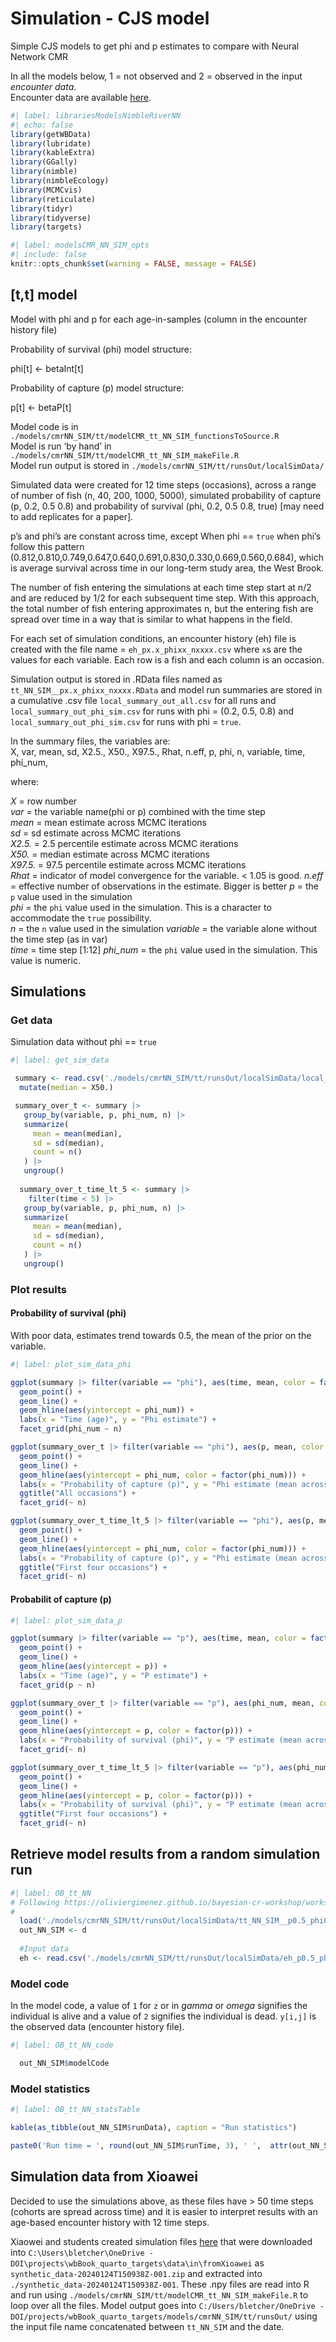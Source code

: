 # Simulation - CJS model

Simple CJS models to get phi and p estimates to compare with Neural Network CMR

In all the models below, 1 = not observed and 2 = observed in the input *encounter data*.  
Encounter data are available [here](https://drive.google.com/drive/folders/1Bth4jdH6vZuE3t7ETL3MMxPo2oxmakZs).  

```r
#| label: librariesModelsNimbleRiverNN
#| echo: false
library(getWBData)
library(lubridate)
library(kableExtra)
library(GGally)
library(nimble)
library(nimbleEcology)
library(MCMCvis)
library(reticulate)
library(tidyr)
library(tidyverse)
library(targets)
```

```r
#| label: modelsCMR_NN_SIM_opts
#| include: false
knitr::opts_chunk$set(warning = FALSE, message = FALSE)
```


## \[t,t\] model

Model with phi and p for each age-in-samples (column in the encounter history file)

Probability of survival (phi) model structure:

phi\[t\] \<- betaInt\[t\]

Probability of capture (p) model structure:

p\[t\] \<- betaP\[t\]



Model code is in `./models/cmrNN_SIM/tt/modelCMR_tt_NN_SIM_functionsToSource.R`\
Model is run 'by hand' in `./models/cmrNN_SIM/tt/modelCMR_tt_NN_SIM_makeFile.R`\
Model run output is stored in `./models/cmrNN_SIM/tt/runsOut/localSimData/`  

Simulated data were created for 12 time steps (occasions), across a range of number of fish (n, 40, 200, 1000, 5000), simulated probability of capture (p, 0.2, 0.5 0.8) and probability of survival (phi, 0.2, 0.5 0.8, true) [may need to add replicates for a paper].  

p's and phi's are constant across time, except When phi == `true` when phi's follow this pattern (0.812,0.810,0.749,0.647,0.640,0.691,0.830,0.330,0.669,0.560,0.684), which is average survival across time in our long-term study area, the West Brook.  

The number of fish entering the simulations at each time step start at n/2 and are reduced by 1/2 for each subsequent time step. With this approach, the total number of fish entering approximates n, but the entering fish are spread over time in a way that is similar to what happens in the field.

For each set of simulation conditions, an encounter history (eh) file is created with the file name = `eh_px.x_phixx_nxxxx.csv` where `x`s are the values for each variable. Each row is a fish and each column is an occasion.  

Simulation output is stored in .RData files named as `tt_NN_SIM__px.x_phixx_nxxxx.RData` and model run summaries are stored in a cumulative .csv file `local_summary_out_all.csv` for all runs and `local_summary_out_phi_sim.csv` for runs with phi = (0.2, 0.5, 0.8) and   `local_summary_out_phi_sim.csv` for runs with phi = `true`.  

In the summary files, the variables are:   
X,     var,  mean,    sd, X2.5.,  X50., X97.5., Rhat, n.eff,   p, phi,    n, variable, time, phi_num,  
  
where:  
  
*X* = row number  
*var* = the variable name(phi or p) combined with the time step  
*mean* = mean estimate across MCMC iterations  
*sd* = sd estimate across MCMC iterations   
*X2.5.* = 2.5 percentile estimate across MCMC iterations   
*X50.* = median estimate across MCMC iterations   
*X97.5.* = 97.5 percentile estimate across MCMC iterations   
*Rhat* = indicator of model convergence for the variable. < 1.05 is good.
*n.eff* = effective number of observations in the estimate. Bigger is better
*p* = the `p` value used in the simulation  
*phi* = the `phi` value used in the simulation. This is a character to accommodate the `true` possibility.   
*n* = the `n` value used in the simulation
*variable* = the variable alone without the time step (as in var)  
*time* = time step [1:12]
*phi_num* = the `phi` value used in the simulation. This value is numeric.  


## Simulations  
### Get data  
Simulation data without phi == `true`
```r
#| label: get_sim_data

 summary <- read.csv('./models/cmrNN_SIM/tt/runsOut/localSimData/local_summary_out_phi_sim.csv') |> 
  mutate(median = X50.)

 summary_over_t <- summary |> 
   group_by(variable, p, phi_num, n) |> 
   summarize(
     mean = mean(median),
     sd = sd(median),
     count = n()
   ) |> 
   ungroup()
 
  summary_over_t_time_lt_5 <- summary |>
    filter(time < 5) |> 
   group_by(variable, p, phi_num, n) |> 
   summarize(
     mean = mean(median),
     sd = sd(median),
     count = n()
   ) |> 
   ungroup()

```

### Plot results  
#### Probability of survival (phi)    
With poor data, estimates trend towards 0.5, the mean of the prior on the variable.
```r
#| label: plot_sim_data_phi

ggplot(summary |> filter(variable == "phi"), aes(time, mean, color = factor(p))) +
  geom_point() +
  geom_line() +
  geom_hline(aes(yintercept = phi_num)) +
  labs(x = "Time (age)", y = "Phi estimate") +
  facet_grid(phi_num ~ n)

ggplot(summary_over_t |> filter(variable == "phi"), aes(p, mean, color = factor(phi_num))) +
  geom_point() +
  geom_line() +
  geom_hline(aes(yintercept = phi_num, color = factor(phi_num))) +
  labs(x = "Probability of capture (p)", y = "Phi estimate (mean across all occasions)") +
  ggtitle("All occasions") +
  facet_grid(~ n)

ggplot(summary_over_t_time_lt_5 |> filter(variable == "phi"), aes(p, mean, color = factor(phi_num))) +
  geom_point() +
  geom_line() +
  geom_hline(aes(yintercept = phi_num, color = factor(phi_num))) +
  labs(x = "Probability of capture (p)", y = "Phi estimate (mean across first four occasions)") +
  ggtitle("First four occasions") +
  facet_grid(~ n)

```

#### Probabilit of capture (p)
```r
#| label: plot_sim_data_p

ggplot(summary |> filter(variable == "p"), aes(time, mean, color = factor(phi_num))) +
  geom_point() +
  geom_line() +
  geom_hline(aes(yintercept = p)) +
  labs(x = "Time (age)", y = "P estimate") +
  facet_grid(p ~ n)

ggplot(summary_over_t |> filter(variable == "p"), aes(phi_num, mean, color = factor(p))) +
  geom_point() +
  geom_line() +
  geom_hline(aes(yintercept = p, color = factor(p))) +
  labs(x = "Probability of survival (phi)", y = "P estimate (mean across occasions)") +
  facet_grid(~ n)

ggplot(summary_over_t_time_lt_5 |> filter(variable == "p"), aes(phi_num, mean, color = factor(p))) +
  geom_point() +
  geom_line() +
  geom_hline(aes(yintercept = p, color = factor(p))) +
  labs(x = "Probability of survival (phi)", y = "P estimate (mean across fisrt four occasions)") +
  ggtitle("First four occasions") +
  facet_grid(~ n)

```


## Retrieve model results from a random simulation run

```r
#| label: OB_tt_NN
# Following https://oliviergimenez.github.io/bayesian-cr-workshop/worksheets/4_demo.html
# 
  load('./models/cmrNN_SIM/tt/runsOut/localSimData/tt_NN_SIM__p0.5_phi05_n5000.RData')
  out_NN_SIM <- d
  
  #Input data
  eh <- read.csv('./models/cmrNN_SIM/tt/runsOut/localSimData/eh_p0.5_phi05_n5000.csv')
```

### Model code

In the model code, a value of `1` for `z` or in *gamma* or *omega* signifies the individual is alive and a value of `2` signifies the individual is dead. `y[i,j]` is the observed data (encounter history file).

```r
#| label: OB_tt_NN_code

  out_NN_SIM$modelCode

```

### Model statistics

```r
#| label: OB_tt_NN_statsTable

kable(as_tibble(out_NN_SIM$runData), caption = "Run statistics")

paste0('Run time = ', round(out_NN_SIM$runTime, 3), ' ',  attr(out_NN_SIM$runTime, "units"))
```


## Simulation data from Xioawei
Decided to use the simulations above, as these files have > 50 time steps (cohorts are spread across time) and it is easier to interpret results with an age-based encounter history with 12 time steps.  

Xiaowei and students created simulation files [here](https://drive.google.com/drive/folders/1Bth4jdH6vZuE3t7ETL3MMxPo2oxmakZs) that were downloaded into `C:\Users\bletcher\OneDrive - DOI\projects\wbBook_quarto_targets\data\in\fromXioawei` as `synthetic_data-20240124T150938Z-001.zip` and extracted into `./synthetic_data-20240124T150938Z-001`. These .npy files are read into R and run using `./models/cmrNN_SIM/tt/modelCMR_tt_NN_SIM_makeFile.R` to loop over all the files. Model output goes into `C:/Users/bletcher/OneDrive - DOI/projects/wbBook_quarto_targets/models/cmrNN_SIM/tt/runsOut/` using the input file name concatenated between `tt_NN_SIM` and the date.






